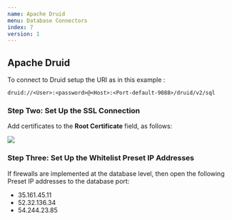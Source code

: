 ```yaml
---
name: Apache Druid
menu: Database Connectors 
index: 7
version: 1
---
```


Apache Druid
-------------

To connect to Druid setup the URI as in this example : 

```
druid://<User>:<password>@<Host>:<Port-default-9088>/druid/v2/sql
```

### Step Two: Set Up the SSL Connection 
Add certificates to the **Root Certificate** field, as follows:

<img src="/images/root-cert-example.png" /> 


### Step Three: Set Up the Whitelist Preset IP Addresses
If firewalls are implemented at the database level, then open the following Preset IP addresses to the database port:

* 35.161.45.11
* 52.32.136.34
* 54.244.23.85
